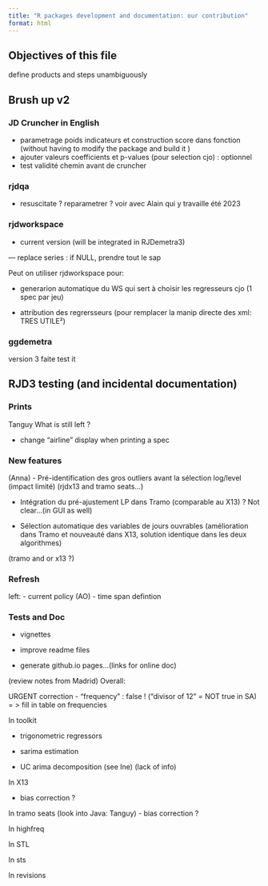```yaml
---
title: "R packages development and documentation: our contribution"
format: html
---
```


## Objectives of this file 

define products and steps 
unambiguously

## Brush up v2

### JD Cruncher in English
- parametrage poids indicateurs et construction score dans fonction (without having to modify the package and build it )
- ajouter valeurs coefficients et p-values (pour selection cjo) : optionnel
- test validité chemin avant de cruncher 

### rjdqa 
- resuscitate ? reparametrer ? voir avec Alain qui y travaille été 2023


### rjdworkspace 
- current version (will be integrated in RJDemetra3)

--- replace series : if NULL, prendre tout le sap 


Peut on utiliser rjdworkspace pour:

- generarion automatique du WS qui sert à choisir les regresseurs cjo (1 spec par jeu)

- attribution des regrersseurs (pour remplacer la manip directe des xml: TRES UTILE²)

### ggdemetra
version 3 faite 
test it 

## RJD3 testing (and incidental documentation)

### Prints

Tanguy
What is still left ?

- change "airline" display when printing a spec  


###  New features

(Anna)
-	Pré-identification des gros outliers avant la sélection log/level (impact limité)
(rjdx13 and tramo seats...)

-	Intégration du pré-ajustement LP dans Tramo (comparable au X13) ? Not clear...(in GUI as well)


-	Sélection automatique des variables de jours ouvrables (amélioration dans Tramo et nouveauté dans X13, solution identique dans les deux algorithmes)

(tramo and or x13 ?)


### Refresh 

left:
- current policy (AO)
- time span defintion 

### Tests and Doc

- vignettes 

- improve readme files 

- generate github.io pages...(links for online doc)


(review notes from Madrid)
Overall: 

URGENT correction
- "frequency" : false ! ("divisor of 12" = NOT true in SA) = > fill in table on frequencies

In toolkit 

- trigonometric regressors

- sarima estimation

- UC arima decomposition (see Ine) (lack of info)

In X13

- bias correction ?


In tramo seats (look into Java: Tanguy)
- bias correction ?

In highfreq 

In STL 

In sts 

In revisions














